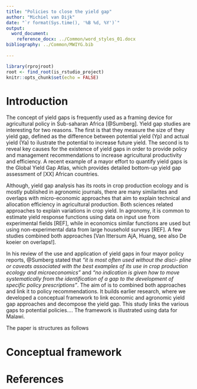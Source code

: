 ```yaml
---
title: "Policies to close the yield gap"
author: "Michiel van Dijk"
date: "`r format(Sys.time(), '%B %d, %Y')`"
output: 
  word_document:
    reference_docx: ../Common/word_styles_01.docx
bibliography: ../Common/MWIYG.bib
    
---
```


```r
library(rprojroot)
root <- find_root(is_rstudio_project)
knitr::opts_chunk$set(echo = FALSE)
```

# Introduction
The concept of yield gaps is frequently used as a framing device for agricultural policy in Sub-saharan Africa [@Sumberg]. Yield gap studies are interesting for two reasons. The first is that they measure the size of they yield gap, defined as the difference between potential yield (Yp) and actual yield (Ya) to ilustrate the potential to increase future yield. The second is to reveal key causes for the existence of yield gaps in order to provide policy and management recommendations to increase agricultural productivity and efficiency. A recent example of a mayor effort to quantify yield gaps is the Global Yield Gap Atlas, which provides detailed bottom-up yield gap assessment of [XX] African countries. 

Although, yield gap analysis has its roots in crop production ecology and is mostly published in agronomic journals, there are many similarites and overlaps with micro-economic approaches that aim to explain technical and allocation efficiency in agricultural production. Both sciences related approaches to explain variations in crop yield. In agronomy, it is common to estimate yield response functions using data on input use from experimental fields [REF], while in economics similar functions are used but using non-experimental data from large household surveys [REF]. A few studies combined both approaches [Van Ittersum AjA, Huang, see also De koeier on overlaps!]. 

In his review of the use and application of yield gaps in four mayor policy reports, @Sumberg stated that _"it is most often used without the disci- pline or caveats associated with the best examples of its use in crop production ecology and microeconomics"_ and _“no indication is given how to move systematically from the identification of a gap to the development of specific policy prescriptions”_. The aim of is to combined both approaches and link it to policy recommendations. It builds earlier research, where we developed a conceptual framework to link economic and agronomic yield gap approaches and decompose the yield gap. This study links the various gaps to potential policies.... The framework is illustrated using data for Malawi.

The paper is structures as follows

# Conceptual framework






# References